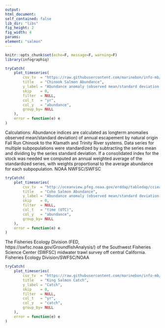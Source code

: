 ```yaml
---
output:
html_document:
self_contained: false
lib_dir: "libs"
fig_height: 2
fig_width: 4
params:
element: "salmon"
---
```


```r
knitr::opts_chunk$set(echo=F, message=F, warning=F)
library(infographiq)
```

<base target="_parent">

```r
tryCatch(
    plot_timeseries(
        csv_tv  = "https://raw.githubusercontent.com/marinebon/info-mb/master/prep/data/fish/CCIEA_Chinook_salmon_CC.csv",
        title   = "Chinook Salmon Abundance",
        y_label = "Abundance anomaly (observed mean/standard deviation)",
        skip    = 0,
        filter  = NULL,
        col_t   = "yr",
        col_y   = "abundance",
        group_by= NULL
    ),
    error = function(e) e
)
```
Calculations:  Abundance indices are calculated as longterm anomalies observed mean/standard deviation) of annual escapement by natural origin Fall Run Chinook to the Klamath and Trinity River systems. Data series for multiple subpopulations were standardized by subtracting the series mean and dividing by the series standard deviation. If a consolidated index for the stock was needed we computed an annual weighted average of the standardized series, with weights proportional to the average abundance for each subpopulation. NOAA NWFSC/SWFSC

```r
tryCatch(
    plot_timeseries(
        csv_tv  = "http://oceanview.pfeg.noaa.gov/erddap/tabledap/cciea_SM_CA_CO_ABND.csvp?time%2Cpopulation%2Cabundance&time%3E=1987-01-01&time%3C=2015-01-01T00%3A00%3A00Z&population=%22CaCoastal%22",
        title   = "Coho Salmon Abundance",
        y_label = "Abundance anomaly (observed mean/standard deviation)",
        skip    = 0,
        filter  = NULL,
        col_t   = "time (UTC)",
        col_y   = "abundance",
        group_by= NULL
    ),
    error = function(e) e
)
```
The Fisheries Ecology Division (FED, https://swfsc.noaa.gov/GroundfishAnalysis/) of the Southwest Fisheries Science Center (SWFSC)  midwater trawl survey off central California. Fisheries Ecology Division/SWFSC/NOAA

```r
tryCatch(
    plot_timeseries(
        csv_tv  = "https://raw.githubusercontent.com/marinebon/info-mb/master/prep/data/fish/FED_King_Salmon_year_sums.csv",
        title   = "King Salmon Catch",
        y_label = "Catch",
        skip    = 0,
        filter  = NULL,
        col_t   = "yr",
        col_y   = "catch",
        group_by= NULL
    ),
    error = function(e) e
)
```
